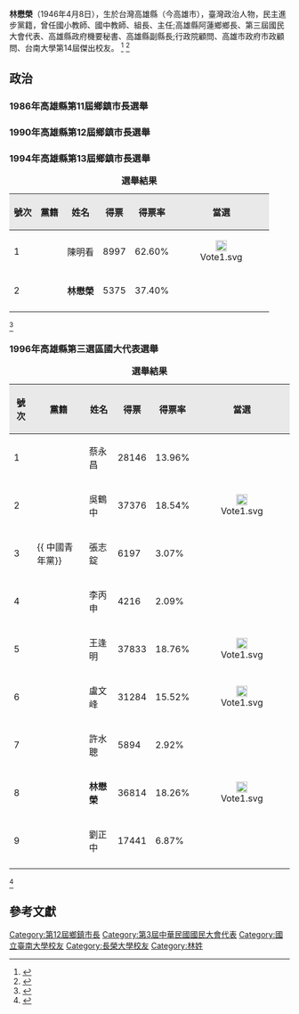 {{Infobox_officeholder
| name = 林懋榮
| image name =
| width = 
| now = 
| period =
| Sex = 男 
| Native place = {{ROC}}[[臺灣省|臺灣省]][[高雄縣|高雄縣]]
| date of birth = {{Birth date and age|1946|4|8}}
| place of birth = {{ROC}}[[臺灣省|臺灣省]][[高雄縣|高雄縣]]
| nationality = {{ROC}}
| party = {{Dpp|25px}}
| place of birth = 
| educate = 
* 臺南師專普師科畢業<br><span style="color: blue;"></span>
* 成功大學中文系畢業 
* 長榮大學經營管理研究所碩士班畢業<br><span style="color: blue;">
| past = 
* 高雄縣立中路國小教師<br><span style="color: blue;"></span>
* 高雄縣立阿蓮國中教師、組長、主任<br><span style="color: blue;"></span>
* 高雄縣阿蓮鄉鄉長<br><span style="color: blue;"></span>
* 中華民國第三屆國民大會代表<br><span style="color: blue;">(1996年5月20日-2000年5月19日)</span>
* 高雄縣政府機要秘書
* 高雄縣副縣長<br><span style="color: blue;"></span>
* 行政院顧問<br><span style="color: blue;"></span>
* 高雄市政府市政顧問<br><span style="color: blue;"></span>
 }}

'''林懋榮'''（1946年4月8日），生於台灣高雄縣（今高雄市），臺灣政治人物，民主進步黨籍，曾任國小教師、國中教師、組長、主任;高雄縣阿蓮鄉鄉長、第三屆國民大會代表、高雄縣政府機要秘書、高雄縣副縣長;行政院顧問、高雄市政府市政顧問、台南大學第14屆傑出校友。
<ref>{{Cite web |url = http://www2.nutn.edu.tw/gac500/webservice/96/outstanding/outstanding.htm |title = 臺南大學傑出校友 |author = 臺南大學 |publisher = 臺南大學 |language = 中文 |access-date = 2014-03-16 |archive-date = 2017-11-17 |archive-url = https://web.archive.org/web/20171117165610/http://www2.nutn.edu.tw/gac500/webservice/96/outstanding/outstanding.htm |dead-url = no }}</ref>
<ref>{{Cite web |url = http://www.twtimes.com.tw/index.php?page=news&nid=36123 |title = 林岱樺拜會前副縣長林懋榮請益縣政 |author = 臺灣時報 |publisher = 臺灣時報 |language = 中文 |access-date = 2012-03-02 |archive-url = https://web.archive.org/web/20140316113414/http://www.twtimes.com.tw/index.php?page=news&nid=36123 |archive-date = 2014-03-16 |dead-url = yes }}</ref>

==政治==
===1986年高雄縣第11屆鄉鎮市長選舉===
===1990年高雄縣第12屆鄉鎮市長選舉===
===1994年高雄縣第13屆鄉鎮市長選舉===
{| border="1" cellpadding="4" cellspacing="1" style="margin: 0em 1em 1em 0; background: #f9f9f9; border: 1px #aaa solid; text-align:center; border-collapse: collapse; font-size: 95%;"
|+'''選舉結果'''
|-
! style="background-color:#E9E9E9" | 號次 
! style="background-color:#E9E9E9" | 黨籍
! style="background-color:#E9E9E9" | <div align="center">姓名</div>
! style="background-color:#E9E9E9" | 得票
! style="background-color:#E9E9E9" | 得票率
! style="background-color:#E9E9E9" | 當選
|-
|1||{{kmt}}||陳明看||8997||62.60%||<div align="center">[[File:Vote1.svg|20px]]</div> 
|-
|2||{{Dpp}}||'''林懋榮'''||5375||37.40%||
|-
|}
<ref>{{Cite web |url = http://db.cec.gov.tw/histQuery.jsp?voteCode=19980101D1D1&qryType=ctks&prvCode=03&cityCode=012&deptCode=012x |title = 87年鄉鎮市長選舉候選人得票數 |author = 中選會 |date = 87年01月24日 |publisher = 中選會 |language = 中文 |access-date = 2014-03-16 |archive-date = 2019-08-13 |archive-url = https://web.archive.org/web/20190813163332/http://db.cec.gov.tw/histQuery.jsp?voteCode=19980101D1D1&qryType=ctks&prvCode=03&cityCode=012&deptCode=012x |dead-url = no }}</ref>

===1996年高雄縣第三選區國大代表選舉===
{| border="1" cellpadding="4" cellspacing="1" style="margin: 0em 1em 1em 0; background: #f9f9f9; border: 1px #aaa solid; text-align:center; border-collapse: collapse; font-size: 95%;"
|+'''選舉結果'''
|-
! style="background-color:#E9E9E9" | 號次 
! style="background-color:#E9E9E9" | 黨籍
! style="background-color:#E9E9E9" | <div align="center">姓名</div>
! style="background-color:#E9E9E9" | 得票
! style="background-color:#E9E9E9" | 得票率
! style="background-color:#E9E9E9" | 當選
|-
|1||{{Dpp}}||蔡永昌||28146||13.96%|| 
|-
|2||{{kmt}}||吳鶴中||37376||18.54%||<div align="center">[[File:Vote1.svg|20px]]</div>
|-
|3||{{ 中國青年黨}}||張志錠||6197||3.07%||
|-
|4||{{nonp}}||李丙申||4216||2.09%||
|-
|5||{{kmt}}||王逢明||37833||18.76%||<div align="center">[[File:Vote1.svg|20px]]
|-
|6||{{kmt}}||盧文峰||31284||15.52%||<div align="center">[[File:Vote1.svg|20px]]
|-
|7||{{NP}}||許水聰||5894||2.92%||
|-
|8||{{Dpp}}||'''林懋榮'''||36814||18.26%||<div align="center">[[File:Vote1.svg|20px]]
|-
|9||{{kmt}}||劉正中||17441||6.87%||
|-
|}
<ref>{{Cite web |url = http://db.cec.gov.tw/histMain.jsp?voteSel=19960301A9 |title = 中選會選舉資料庫 |author = 中央選舉委員會 |publisher = 中央選舉委員會 |language = 中文 |access-date = 2014-03-16 |archive-date = 2020-11-30 |archive-url = https://web.archive.org/web/20201130074001/https://db.cec.gov.tw/histMain.jsp?voteSel=19960301A9 |dead-url = no }}</ref>

==參考文獻==
[[Category:第12屆鄉鎮市長|Category:第12屆鄉鎮市長]]
[[Category:第3屆中華民國國民大會代表|Category:第3屆中華民國國民大會代表]]
[[Category:國立臺南大學校友|Category:國立臺南大學校友]]
[[Category:長榮大學校友|Category:長榮大學校友]]
[[Category:林姓|Category:林姓]]